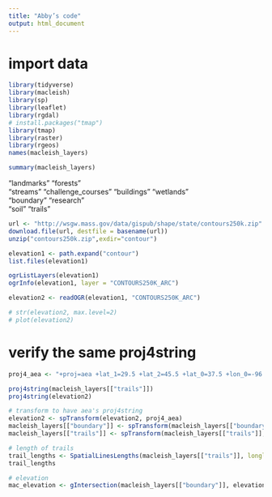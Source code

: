 ```yaml
---
title: "Abby’s code"
output: html_document
---
```



# import data
```r
library(tidyverse) 
library(macleish)
library(sp)
library(leaflet)
library(rgdal)
# install.packages("tmap")
library(tmap)
library(raster)
library(rgeos)
names(macleish_layers)

summary(macleish_layers)
```



"landmarks"         "forests"          
"streams"           "challenge_courses"
"buildings"         "wetlands"         
"boundary"          "research"         
"soil"              "trails"    




```r
url <- "http://wsgw.mass.gov/data/gispub/shape/state/contours250k.zip"
download.file(url, destfile = basename(url))
unzip("contours250k.zip",exdir="contour")

elevation1 <- path.expand("contour")
list.files(elevation1)

ogrListLayers(elevation1)
ogrInfo(elevation1, layer = "CONTOURS250K_ARC")

elevation2 <- readOGR(elevation1, "CONTOURS250K_ARC")

# str(elevation2, max.level=2)
# plot(elevation2)
```
# verify the same proj4string
```r
proj4_aea <- "+proj=aea +lat_1=29.5 +lat_2=45.5 +lat_0=37.5 +lon_0=-96 +x_0=0 +y_0=0 +ellps=GRS80 +datum=NAD83 +units=m +no_defs"

proj4string(macleish_layers[["trails"]])
proj4string(elevation2)

# transform to have aea's proj4string
elevation2 <- spTransform(elevation2, proj4_aea)
macleish_layers[["boundary"]] <- spTransform(macleish_layers[["boundary"]], proj4_aea)
macleish_layers[["trails"]] <- spTransform(macleish_layers[["trails"]], proj4_aea)
```


```r
# length of trails
trail_lengths <- SpatialLinesLengths(macleish_layers[["trails"]], longlat = TRUE)
trail_lengths

# elevation 
mac_elevation <- gIntersection(macleish_layers[["boundary"]], elevation2)
```












